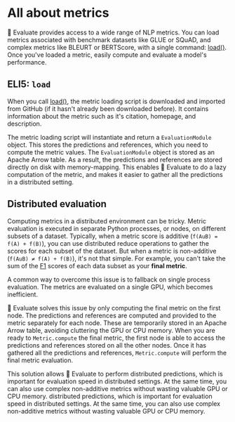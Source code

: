 # All about metrics

🤗 Evaluate provides access to a wide range of NLP metrics. You can load metrics associated with benchmark datasets like GLUE or SQuAD, and complex metrics like BLEURT or BERTScore, with a single command: [load()](/docs/evaluate/main/en/package_reference/loading_methods#evaluate.load). Once you've loaded a metric, easily compute and evaluate a model's performance.
## ELI5: `load`

When you call [load()](/docs/evaluate/main/en/package_reference/loading_methods#evaluate.load), the metric loading script is downloaded and imported from GitHub (if it hasn't already been downloaded before). It contains information about the metric such as it's citation, homepage, and description.

The metric loading script will instantiate and return a `EvaluationModule` object. This stores the predictions and references, which you need to compute the metric values. The `EvaluationModule` object is stored as an Apache Arrow table. As a result, the predictions and references are stored directly on disk with memory-mapping. This enables 🤗 Evaluate to do a lazy computation of the metric, and makes it easier to gather all the predictions in a distributed setting.

## Distributed evaluation

Computing metrics in a distributed environment can be tricky. Metric evaluation is executed in separate Python processes, or nodes, on different subsets of a dataset. Typically, when a metric score is additive (`f(AuB) = f(A) + f(B)`), you can use distributed reduce operations to gather the scores for each subset of the dataset. But when a metric is non-additive (`f(AuB) ≠ f(A) + f(B)`), it's not that simple. For example, you can't take the sum of the [F1](https://huggingface.co/metrics/f1) scores of each data subset as your **final metric**.

A common way to overcome this issue is to fallback on single process evaluation. The metrics are evaluated on a single GPU, which becomes inefficient.

🤗 Evaluate solves this issue by only computing the final metric on the first node. The predictions and references are computed and provided to the metric separately for each node. These are temporarily stored in an Apache Arrow table, avoiding cluttering the GPU or CPU memory. When you are ready to `Metric.compute` the final metric, the first node is able to access the predictions and references stored on all the other nodes. Once it has gathered all the predictions and references, `Metric.compute` will perform the final metric evaluation.

This solution allows 🤗 Evaluate to perform distributed predictions, which is important for evaluation speed in distributed settings. At the same time, you can also use complex non-additive metrics without wasting valuable GPU or CPU memory. distributed predictions, which is important for evaluation speed in distributed settings. At the same time, you can also use complex non-additive metrics without wasting valuable GPU or CPU memory.
